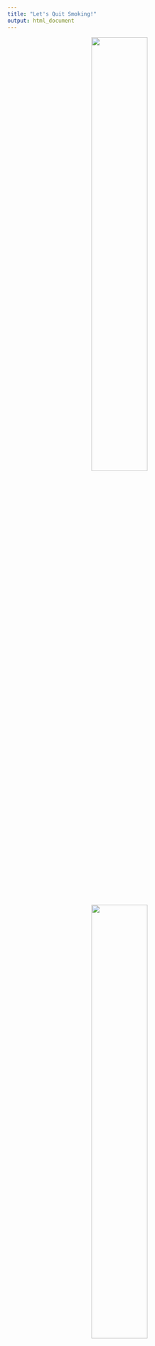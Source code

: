 ```yaml
---
title: "Let's Quit Smoking!"
output: html_document
---
```


<center><img src="photo.jpeg" style="width:50%"></center>
<center><img src="smoke.jpeg" style="width:50%"></center>


### Here are some suggestion for you to quite smoking!
YOU CAN:


1. Talk to a quit smoking counselor individually or in a group.

2. Get [free confidential coaching](https://www.cdc.gov/tobacco/campaign/tips/quit-smoking/quitline/index.html)through a telephone quitline (1-800-QUIT-NOW).

3. Use a mobile app like [quitSTART](https://www.cdc.gov/tobacco/campaign/tips/quit-smoking/quitstart-app/index.html).
More suggestion can be found in [Centers for Disease Control and Prevention (CDC)](https://www.cdc.gov/tobacco/quit_smoking/how_to_quit/index.htm)
